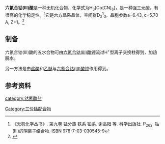 {{Chembox
|   Name = 六氰合钴(III)酸
|   ImageFile = Hydrogen hexacyanocobaltate(III).png
|   ImageSize = 
|   ImageName = 
|   ImageFile1 = 
|   ImageSize1 =
|   ImageName1 = 
|   IUPACName = Hydrogen hexacyanocobaltate(III)
|   OtherNames = 钴(III)氰酸<br />高钴氰酸
| Section1 = {{Chembox Identifiers
|   CASNo = 19528-17-7
|   CASNo_Ref = {{cascite|correct|CAS}}
  }}
| Section2 = {{Chembox Properties
|   Formula = H<sub>3</sub>[Co(CN)<sub>6</sub>]
|   MolarMass = 218.065(无水)<br />308.145(五水)
|   Appearance = 无色(五水合物)
|   Density = 
|   Solubility =
|   MeltingPt = 
|   BoilingPt = 
  }}
| Section3 = {{Chembox Structure
|   Coordination = 
|   CrystalStruct = 
  }}
| Section7 = {{Chembox Hazards
|   MainHazards = 
|   RPhrases =
|   SPhrases = 
  }}
| Section8 = {{Chembox Related
|   OtherCations = [[六氰合铁(III)酸|六氰合铁(III)酸]]
  }}
}}

'''六氰合钴(III)酸'''是一种无机化合物，化学式为H<sub>3</sub>[Co(CN)<sub>6</sub>]，是一种强三元酸，有很高的化学稳定性。<ref name=wj>《无机化学丛书》. 第九卷 锰分族 铁系 铂系. 谢高阳 等. 科学出版社. P<sub>262</sub>. 钴(III)的阴离子络合物. ISBN 978-7-03-030545-9</ref>它是[[六方晶系|六方晶系]]晶体，空间群D<sub>3</sub><sup>1</sup><sub>d</sub>，晶胞参数a=6.43, c=5.70 A, Z=1。<ref>{{cite journal|journal=Helvetica Chimica Acta|volume=51|issue=6|language=en|date=1968-07-10|pages=1383–1389|doi=10.1002/hlca.19680510622|url=http://doi.wiley.com/10.1002/hlca.19680510622|title=Die Kristallstruktur von H 3 Co(CN) 6|accessdate=2020-01-18|author=H. U. Güdel, A. Ludi, H. Bürki}}</ref>
==制备==
六氰合钴(III)酸的五水合物可由[[六氰合钴(III)酸钾|六氰合钴(III)酸钾]]流过H<sup>+</sup>型离子交换柱得到，加热脱水。

另一方法是由[[盐酸|盐酸]]和[[乙醚|乙醚]]与[[六氰合钴(III)酸钾|六氰合钴(III)酸钾]]作用得到。
==参考资料==
{{reflist}}

[[category:钴氰酸盐|category:钴氰酸盐]]
[[Category:三价钴配合物|Category:三价钴配合物]]